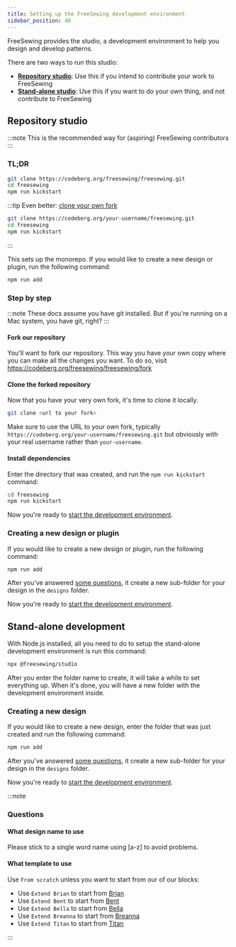 ```yaml
---
title: Setting up the FreeSewing development environment
sidebar_position: 40
---
```


FreeSewing provides the studio, a development environment to help you design and develop patterns.

There are two ways to run this studio:

- [**Repository studio**](#monorepo-studio): Use this if you intend to
  contribute your work to FreeSewing
- [**Stand-alone studio**](#stand-alone-studio): Use this if you want
  to do your own thing, and not contribute to FreeSewing

## Repository studio

:::note
This is the recommended way for (aspiring) FreeSewing contributors
:::

### TL;DR

```bash
git clone https://codeberg.org/freesewing/freesewing.git
cd freesewing
npm run kickstart
```

:::tip
Even better: [clone your own
fork](https://codeberg.org/freesewing/freesewing/fork)

```bash
git clone https://codeberg.org/your-username/freesewing.git
cd freesewing
npm run kickstart
```

:::

This sets up the monorepo. If you would like to create a new design or plugin, run the
following command:

```sh
npm run add
```

### Step by step

:::note
These docs assume you have git installed.
But if you're running on a Mac system, you have git, right?
:::

#### Fork our repository

You'll want to fork our repository. This way you have your own copy where you can make
all the changes you want. To do so, visit https://codeberg.org/freesewing/freesewing/fork

#### Clone the forked repository

Now that you have your very own fork, it's time to clone it locally.

```bash
git clone <url to your fork>
```

Make sure to use the URL to your own fork, typically `https://codeberg.org/your-username/freesewing.git` but
obviously with your real username rather than `your-username`.

#### Install dependencies

Enter the directory that was created, and run the `npm run kickstart` command:

```bash
cd freesewing
npm run kickstart
```

Now you're ready to [start the development environment](/tutorials/getting-started-linux/dev-start).

### Creating a new design or plugin

If you would like to create a new design or plugin, run the following command:

```sh
npm run add
```

After you've answered [some questions](#questions), it create a new
sub-folder for your design in the `designs` folder.

Now you're ready to [start the development
environment](/tutorials/getting-started-mac/dev-start).

## Stand-alone development

With Node.js installed, all you need to do to setup the stand-alone development environment is run this command:

```bash
npx @freesewing/studio
```

After you enter the folder name to create, it will take a while to set
everything up. When it's done, you will have a new folder with the development
environment inside.

### Creating a new design

If you would like to create a new design, enter the folder that was just created and run the following command:

```sh
npm run add
```

After you've answered [some questions](#questions), it create a new
sub-folder for your design in the `designs` folder.

Now you're ready to [start the development
environment](/tutorials/getting-started-mac/dev-start).

:::note

### Questions

#### What design name to use

Please stick to a single word name using \[a-z] to avoid problems.

#### What template to use

Use `From scratch` unless you want to start from our of our blocks:

- Use `Extend Brian` to start from [Brian](https://freesewing.eu/designs/brian)
- Use `Extend Bent` to start from [Bent](https://freesewing.eu/designs/bent)
- Use `Extend Bella` to start from [Bella](https://freesewing.eu/designs/bella)
- Use `Extend Breanna` to start from [Breanna](https://freesewing.eu/designs/breanna)
- Use `Extend Titan` to start from [Titan](https://freesewing.eu/designs/titan)

:::
